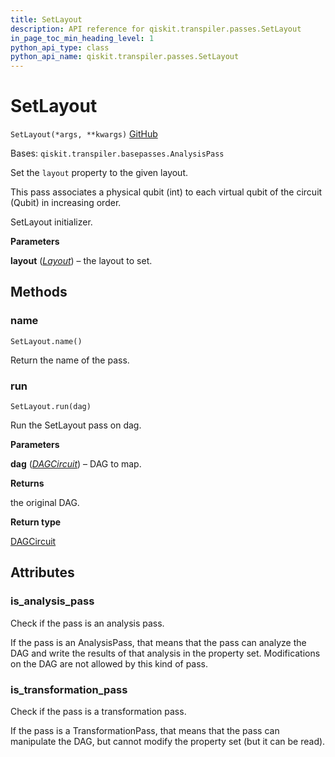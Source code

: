 ```yaml
---
title: SetLayout
description: API reference for qiskit.transpiler.passes.SetLayout
in_page_toc_min_heading_level: 1
python_api_type: class
python_api_name: qiskit.transpiler.passes.SetLayout
---
```


# SetLayout

<span id="qiskit.transpiler.passes.SetLayout" />

`SetLayout(*args, **kwargs)` [GitHub](https://github.com/qiskit/qiskit/tree/stable/0.20/qiskit/transpiler/passes/layout/set_layout.py "view source code")

Bases: `qiskit.transpiler.basepasses.AnalysisPass`

Set the `layout` property to the given layout.

This pass associates a physical qubit (int) to each virtual qubit of the circuit (Qubit) in increasing order.

SetLayout initializer.

**Parameters**

**layout** ([*Layout*](qiskit.transpiler.Layout "qiskit.transpiler.Layout")) – the layout to set.

## Methods

### name

<span id="qiskit.transpiler.passes.SetLayout.name" />

`SetLayout.name()`

Return the name of the pass.

### run

<span id="qiskit.transpiler.passes.SetLayout.run" />

`SetLayout.run(dag)`

Run the SetLayout pass on dag.

**Parameters**

**dag** ([*DAGCircuit*](qiskit.dagcircuit.DAGCircuit "qiskit.dagcircuit.DAGCircuit")) – DAG to map.

**Returns**

the original DAG.

**Return type**

[DAGCircuit](qiskit.dagcircuit.DAGCircuit "qiskit.dagcircuit.DAGCircuit")

## Attributes

<span id="qiskit.transpiler.passes.SetLayout.is_analysis_pass" />

### is\_analysis\_pass

Check if the pass is an analysis pass.

If the pass is an AnalysisPass, that means that the pass can analyze the DAG and write the results of that analysis in the property set. Modifications on the DAG are not allowed by this kind of pass.

<span id="qiskit.transpiler.passes.SetLayout.is_transformation_pass" />

### is\_transformation\_pass

Check if the pass is a transformation pass.

If the pass is a TransformationPass, that means that the pass can manipulate the DAG, but cannot modify the property set (but it can be read).

